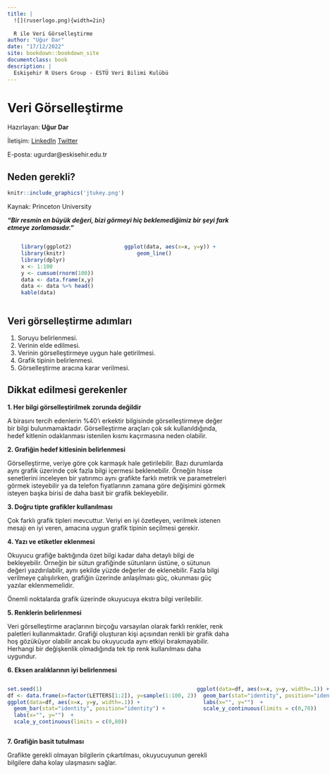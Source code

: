 ```yaml
--- 
title: |
  ![](ruserlogo.png){width=2in}   
  
  R ile Veri Görselleştirme
author: "Uğur Dar"
date: "17/12/2022"
site: bookdown::bookdown_site
documentclass: book
description: |
  Eskişehir R Users Group - ESTÜ Veri Bilimi Kulübü
---
```


# Veri Görselleştirme

Hazırlayan: **Uğur Dar**

İletişim: [LinkedIn](https://www.linkedin.com/in/ugurdar/) [Twitter](https://www.twitter.com/ugurdarr)

E-posta: ugurdar@eskisehir.edu.tr

## Neden gerekli?


<!-- “Basit bir grafik bir veri analistinin aklına herhangi başka bir araçtan daha fazla bilgi getirmiştir.”— John Tukey -->

```r
knitr::include_graphics('jtukey.png')
```
 Kaynak: Princeton University

***"Bir resmin en büyük değeri, bizi görmeyi hiç beklemediğimiz bir şeyi fark etmeye zorlamasıdır." ***

<!-- [John Tukey](jtukey.png) -->


:::: {style="display: flex;justify-content: space-around;"}

::: {}

```r
library(ggplot2)
library(knitr)
library(dplyr)
x <- 1:100
y <- cumsum(rnorm(100))
data <- data.frame(x,y) 
data <- data %>% head()
kable(data)
```


:::

::: {}

```r
ggplot(data, aes(x=x, y=y)) +
    geom_line()
```

:::

::::

## Veri görselleştirme adımları

1. Soruyu belirlenmesi.
2. Verinin elde edilmesi.
3. Verinin görselleştirmeye uygun hale getirilmesi.
4. Grafik tipinin belirlenmesi.
5. Görselleştirme aracına karar verilmesi.

## Dikkat edilmesi gerekenler

**1. Her bilgi görselleştirilmek zorunda değildir**

A birasını tercih edenlerin %40'ı erkektir bilgisinde görselleştirmeye değer bir bilgi bulunmamaktadır. Görselleştirme araçları çok sık kullanıldığında, hedef kitlenin odaklanması istenilen kısmı kaçırmasına neden olabilir.

**2. Grafiğin hedef kitlesinin belirlenmesi**

Görselleştirme, veriye göre çok karmaşık hale getirilebilir. Bazı durumlarda aynı grafik üzerinde çok fazla bilgi içermesi beklenebilir. Örneğin hisse senetlerini inceleyen bir yatırımcı aynı grafikte farklı metrik ve parametreleri görmek isteyebilir ya da telefon fiyatlarının zamana göre değişimini görmek isteyen başka birisi de daha basit bir grafik bekleyebilir.

**3. Doğru tipte grafikler kullanılması**

Çok farklı grafik tipleri mevcuttur. Veriyi en iyi özetleyen, verilmek istenen mesajı en iyi veren, amacına uygun grafik tipinin seçilmesi gerekir. 

**4. Yazı ve etiketler eklenmesi**

Okuyucu grafiğe baktığında özet bilgi kadar daha detaylı bilgi de bekleyebilir. Örneğin bir sütun grafiğinde sütunların üstüne, o sütunun değeri yazdırılabilir, aynı şekilde yüzde değerler de eklenebilir. Fazla bilgi verilmeye çalışılırken, grafiğin üzerinde anlaşılması güç, okunması güç yazılar eklenmemelidir.

Önemli noktalarda grafik üzerinde okuyucuya ekstra bilgi verilebilir.

**5. Renklerin belirlenmesi**

Veri görselleştirme araçlarının birçoğu varsayılan olarak farklı renkler, renk paletleri kullanmaktadır. Grafiği oluşturan kişi açısından renkli bir grafik daha hoş gözüküyor olabilir ancak bu okuyucuda aynı etkiyi bırakmayabilir. Herhangi bir değişkenlik olmadığında tek tip renk kullanılması daha uygundur.

**6. Eksen aralıklarının iyi belirlenmesi**



:::: {style="display: flex;justify-content: space-around;"}

::: {}

```r
set.seed(1)
df <- data.frame(x=factor(LETTERS[1:2]), y=sample(1:100, 2))
ggplot(data=df, aes(x=x, y=y, width=.1)) + 
  geom_bar(stat="identity", position="identity") +
  labs(x="", y="")  +
  scale_y_continuous(limits = c(0,80))
```


:::

::: {}

```r
ggplot(data=df, aes(x=x, y=y, width=.1)) + 
  geom_bar(stat="identity", position="identity") +
  labs(x="", y="")  +
  scale_y_continuous(limits = c(0,70))
```

:::

::::


**7. Grafiğin basit tutulması**

Grafikte gerekli olmayan bilgilerin çıkartılması, okuyucuyunun gerekli bilgilere daha kolay ulaşmasını sağlar. 

